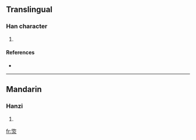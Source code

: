 ==Translingual==

===Han character===
{{Han char|rn=86|rad=火|as=07|sn=11|four=|canj=口人火 (ROF)}}

# {{defn|Han|sort=火07}}

====References====
* {{Han ref|kx=0672.110|dkj=19066|hdz=32204.110|uh=7101|ud=28929}}

----

==Mandarin==

===Hanzi===
{{cmn-hanzi|pin=[[x]] (xi)|wg=<sup>i</sup>}}

# {{defn|Mandarin}}

[[fr:焁]]
